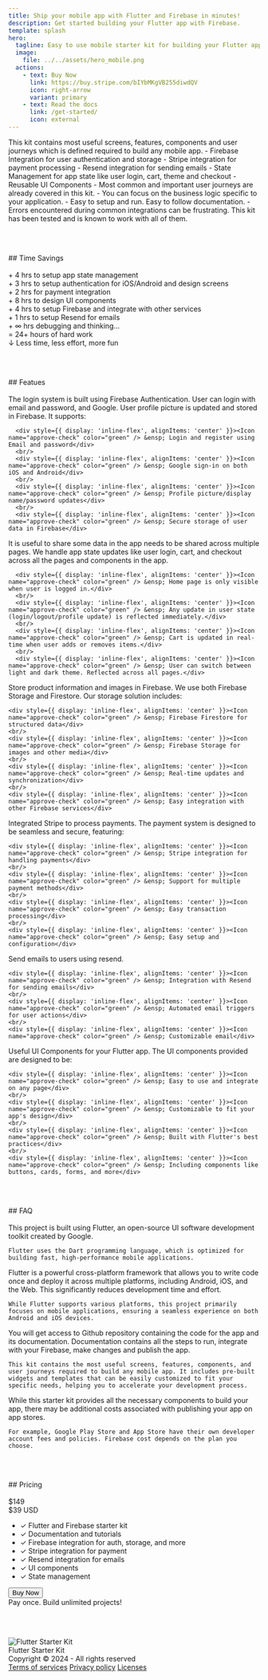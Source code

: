 ```yaml
---
title: Ship your mobile app with Flutter and Firebase in minutes!
description: Get started building your Flutter app with Firebase.
template: splash
hero:
  tagline: Easy to use mobile starter kit for building your Flutter app with Firebase
  image:
    file: ../../assets/hero_mobile.png
  actions:
    - text: Buy Now
      link: https://buy.stripe.com/bIYbMKgVB255diwdQV
      icon: right-arrow
      variant: primary
    - text: Read the docs
      link: /get-started/
      icon: external
---
```



<CardGrid>
	<Card title='What it contains?' icon='star'>
		This kit contains most useful screens, features, components and user journeys which is defined required to build any mobile app.
		- Firebase Integration for user authentication and storage
		- Stripe integration for payment processing
		- Resend integration for sending emails
		- State Management for app state like user login, cart, theme and checkout
		- Reusable UI Components
	</Card>
	<Card title='Why to use?' icon='rocket'>
		- Most common and important user journeys are already covered in this kit. 
		- You can focus on the business logic specific to your application.
		- Easy to setup and run. Easy to follow documentation.
		- Errors encountered during common integrations can be frustrating. This kit has been tested and is known to work with all of them.
	</Card>
</CardGrid>

<br/><br/>
<div style={{ textAlign: 'center' }}>
  ## Time Savings
</div>
<br/>

<div style={{
  padding: '30px', 
  border: '2px solid',
  borderRadius: '10px',
  textAlign: 'center', 
  maxWidth: '500px', 
  margin: '20px auto'
}}>
  <div style={{
    fontSize: '20px', 
  }}>
    <span style={{ fontSize: '20px', color: '#D471D4', fontWeight: 'bold' }}>+ 4 hrs</span> 
    <span style={{ fontWeight: 'normal', color: 'var(--sl-color-white)' }}> to setup app state management</span>
  </div>
  <div style={{
    fontSize: '20px', 
    fontWeight: 'bold'
  }}>
    <span style={{ fontSize: '20px', color: '#D471D4', fontWeight: 'bold' }}>+ 3 hrs</span> 
    <span style={{ fontWeight: 'normal', color: 'var(--sl-color-white)' }}> to setup authentication for iOS/Android and design screens</span>
  </div>
  <div style={{
    fontSize: '20px', 
    fontWeight: 'bold'
  }}>
    <span style={{ fontSize: '20px', color: '#D471D4', fontWeight: 'bold' }}>+ 2 hrs</span> 
    <span style={{ fontWeight: 'normal', color: 'var(--sl-color-white)' }}> for payment integration</span>
  </div>
  <div style={{
    fontSize: '20px', 
    fontWeight: 'bold'
  }}>
    <span style={{ fontSize: '20px', color: '#D471D4', fontWeight: 'bold' }}>+ 8 hrs</span> 
    <span style={{ fontWeight: 'normal', color: 'var(--sl-color-white)' }}> to design UI components</span>
  </div>
  <div style={{
    fontSize: '20px', 
    fontWeight: 'bold'
  }}>
    <span style={{ fontSize: '20px', color: '#D471D4', fontWeight: 'bold' }}>+ 4 hrs</span> 
    <span style={{ fontWeight: 'normal', color: 'var(--sl-color-white)' }}> to setup Firebase and integrate with other services</span>
  </div>
  <div style={{
    fontSize: '20px', 
    fontWeight: 'bold'
  }}>
    <span style={{ fontSize: '20px', color: '#D471D4', fontWeight: 'bold' }}>+ 1 hrs</span> 
    <span style={{ fontWeight: 'normal', color: 'var(--sl-color-white)' }}> to setup Resend for emails</span>
  </div>
  <div style={{
    fontSize: '20px', 
    fontWeight: 'bold'
  }}>
    <span style={{ fontSize: '20px', color: '#D471D4', fontWeight: 'bold' }}>+ ∞ hrs</span> 
    <span style={{ fontWeight: 'normal', color: 'var(--sl-color-white)' }}> debugging and thinking...</span>
  </div>
  <div style={{
    fontSize: '24px', 
    fontWeight: 'bold', 
	color: 'var(--sl-color-white)',
    marginTop: '20px'
  }}>
    = 24+ hours of hard work 
    <span style={{ fontSize: '24px' }}>  </span>
  </div>
  <div style={{
    color: '#AAA', 
    fontSize: '16px', 
    marginTop: '20px'
  }}>
    ↓ Less time, less effort, more fun
  </div>
</div>

<br/><br/>
<div style={{ textAlign: 'center' }}>
  ## Featues
</div>
<br/>

<Tabs>
  <TabItem label="Authentication">
      The login system is built using Firebase Authentication. User can login with email and password, and Google. User profile picture is updated and stored in Firebase. It supports:

      <div style={{ display: 'inline-flex', alignItems: 'center' }}><Icon name="approve-check" color="green" /> &ensp; Login and register using Email and password</div>
	  <br/>
      <div style={{ display: 'inline-flex', alignItems: 'center' }}><Icon name="approve-check" color="green" /> &ensp; Google sign-in on both iOS and Android</div>
      <br/>
      <div style={{ display: 'inline-flex', alignItems: 'center' }}><Icon name="approve-check" color="green" /> &ensp; Profile picture/display name/password updates</div>
	  <br/>
      <div style={{ display: 'inline-flex', alignItems: 'center' }}><Icon name="approve-check" color="green" /> &ensp; Secure storage of user data in Firebase</div>
  </TabItem>
  <TabItem label="State Management">
      It is useful to share some data in the app needs to be shared across multiple pages. We handle app state updates like user login, cart, and checkout across all the pages and components in the app.
	  
	  <div style={{ display: 'inline-flex', alignItems: 'center' }}><Icon name="approve-check" color="green" /> &ensp; Home page is only visible when user is logged in.</div>
	  <br/>
	  <div style={{ display: 'inline-flex', alignItems: 'center' }}><Icon name="approve-check" color="green" /> &ensp; Any update in user state (login/logout/profile update) is reflected immediately.</div>
	  <br/>
	  <div style={{ display: 'inline-flex', alignItems: 'center' }}><Icon name="approve-check" color="green" /> &ensp; Cart is updated in real-time when user adds or removes items.</div>
	  <br/>
	  <div style={{ display: 'inline-flex', alignItems: 'center' }}><Icon name="approve-check" color="green" /> &ensp; User can switch between light and dark theme. Reflected across all pages.</div>
  </TabItem>
  <TabItem label="Storage">
    Store product information and images in Firebase. We use both Firebase Storage and Firestore.
    Our storage solution includes:
    
    <div style={{ display: 'inline-flex', alignItems: 'center' }}><Icon name="approve-check" color="green" /> &ensp; Firebase Firestore for structured data</div>
    <br/>
    <div style={{ display: 'inline-flex', alignItems: 'center' }}><Icon name="approve-check" color="green" /> &ensp; Firebase Storage for images and other media</div>
    <br/>
    <div style={{ display: 'inline-flex', alignItems: 'center' }}><Icon name="approve-check" color="green" /> &ensp; Real-time updates and synchronization</div>
    <br/>
    <div style={{ display: 'inline-flex', alignItems: 'center' }}><Icon name="approve-check" color="green" /> &ensp; Easy integration with other Firebase services</div>
  </TabItem>
  <TabItem label="Payment">
    Integrated Stripe to process payments.
    The payment system is designed to be seamless and secure, featuring:
    
    <div style={{ display: 'inline-flex', alignItems: 'center' }}><Icon name="approve-check" color="green" /> &ensp; Stripe integration for handling payments</div>
    <br/>
    <div style={{ display: 'inline-flex', alignItems: 'center' }}><Icon name="approve-check" color="green" /> &ensp; Support for multiple payment methods</div>
    <br/>
    <div style={{ display: 'inline-flex', alignItems: 'center' }}><Icon name="approve-check" color="green" /> &ensp; Easy transaction processing</div>
    <br/>
    <div style={{ display: 'inline-flex', alignItems: 'center' }}><Icon name="approve-check" color="green" /> &ensp; Easy setup and configuration</div>
  </TabItem>
  <TabItem label="Email">
    Send emails to users using resend.
    
	<div style={{ display: 'inline-flex', alignItems: 'center' }}><Icon name="approve-check" color="green" /> &ensp; Integration with Resend for sending emails</div>
    <br/>
    <div style={{ display: 'inline-flex', alignItems: 'center' }}><Icon name="approve-check" color="green" /> &ensp; Automated email triggers for user actions</div>
	<br/>
    <div style={{ display: 'inline-flex', alignItems: 'center' }}><Icon name="approve-check" color="green" /> &ensp; Customizable email</div>
  </TabItem>
  <TabItem label="UI Components">
    Useful UI Components for your Flutter app. The UI components provided are designed to be:
    
	<div style={{ display: 'inline-flex', alignItems: 'center' }}><Icon name="approve-check" color="green" /> &ensp; Easy to use and integrate on any page</div>
    <br/>
    <div style={{ display: 'inline-flex', alignItems: 'center' }}><Icon name="approve-check" color="green" /> &ensp; Customizable to fit your app's design</div>
    <br/>
    <div style={{ display: 'inline-flex', alignItems: 'center' }}><Icon name="approve-check" color="green" /> &ensp; Built with Flutter's best practices</div>
    <br/>
    <div style={{ display: 'inline-flex', alignItems: 'center' }}><Icon name="approve-check" color="green" /> &ensp; Including components like buttons, cards, forms, and more</div>
  </TabItem>
</Tabs>

<br/><br/>
<div style={{ textAlign: 'center' }}>
  ## FAQ
</div>
<br/>

<CardGrid>
  <Card title="What is the language used to build apps?" icon="information">
    This project is built using Flutter, an open-source UI software development toolkit created by Google. 
	
	Flutter uses the Dart programming language, which is optimized for building fast, high-performance mobile applications.
  </Card>

  <Card title="Do I need to write separate code for Android and iOS?" icon="information">
    Flutter is a powerful cross-platform framework that allows you to write code once and deploy it across multiple platforms, including Android, iOS, and the Web. This significantly reduces development time and effort.
	
	While Flutter supports various platforms, this project primarily focuses on mobile applications, ensuring a seamless experience on both Android and iOS devices.
  </Card>

  <Card type="tip" title="What will I get here?" icon="information">
    You will get access to Github repository containing the code for the app and its documentation. Documentation contains all the steps to run, integrate with your Firebase, make changes and publish the app. 
	
	This kit contains the most useful screens, features, components, and user journeys required to build any mobile app. It includes pre-built widgets and templates that can be easily customized to fit your specific needs, helping you to accelerate your development process.
  </Card>

  <Card type="tip" title="Will there be additional cost in publishing the app?" icon="information">
    While this starter kit provides all the necessary components to build your app, there may be additional costs associated with publishing your app on app stores.
	
	For example, Google Play Store and App Store have their own developer account fees and policies. Firebase cost depends on the plan you choose.
  </Card>
</CardGrid>

<br/><br/>
<div style={{ textAlign: 'center' }}>
  ## Pricing
</div>
<br/>

<div style={{
  display: 'flex', 
  justifyContent: 'center', 
  borderRadius: '10px', 
  border: '2px solid',
  maxWidth: '500px',
  margin: 'auto'
}}>
  <div style={{ 
    textAlign: 'center',
    padding: '20px',
    borderRadius: '10px',
    width: '100%'
  }}>
    <div style={{
      fontSize: '24px',
      textDecoration: 'line-through',
      color: '#AAA',
      display: 'inline-block',
      marginRight: '10px',
      fontWeight: 'bold'
    }}>$149</div>
    <div style={{
      fontSize: '40px',
      fontWeight: 'bold',
      display: 'inline-block'
    }}>$39 <span style={{ fontSize: '24px' }}>USD</span></div>
    <ul style={{ 
      listStyleType: 'none', 
      padding: 0, 
      textAlign: 'center',
      marginTop: '20px'
    }}>
      <li>✓ Flutter and Firebase starter kit</li>
	  <li>✓ Documentation and tutorials</li>
      <li>✓ Firebase integration for auth, storage, and more</li>
      <li>✓ Stripe integration for payment</li>
      <li>✓ Resend integration for emails</li>
      <li>✓ UI components</li>
      <li>✓ State management</li>
    </ul>
    <div style={{ 
      textAlign: 'center', 
      marginTop: '20px'
    }}>
      <button onclick="window.open('https://buy.stripe.com/bIYbMKgVB255diwdQV', '_blank')" style={{ 
        padding: '10px 60px', 
        backgroundColor: 'var(--sl-color-accent)', 
        color: '#FFFFFF', 
        border: 'none', 
        borderRadius: '5px', 
        cursor: 'pointer',
        fontWeight: 'bold'
      }}>
        Buy Now
      </button>
    </div>
    <div style={{ 
      fontSize: '12px', 
      color: '#AAA',
      marginTop: '10px'
    }}>Pay once. Build unlimited projects!</div>
  </div>
</div>

<br/><br/>

<footer style={{
  display: 'flex', 
  flexDirection: 'row', 
  justifyContent: 'space-between', 
  alignItems: 'center', 
  padding: '20px', 
  borderTop: '1px solid var(--sl-color-gray-5)',
}}>
  <div style={{ display: 'flex', flexDirection: 'column', alignItems: 'flex-start' }}>
    <div style={{ display: 'flex', alignItems: 'center' }}>
      <Image src={logo} alt="Flutter Starter Kit" style={{ width: '30px', marginRight: '10px', marginTop: '15px', verticalAlign: 'middle' }} />
      <div style={{ verticalAlign: 'text-top' }}>Flutter Starter Kit</div>
    </div>
    <div>Copyright © 2024 - All rights reserved</div>
  </div>
  <div style={{
    display: 'flex', 
    flexDirection: 'column', 
    alignItems: 'right'
  }}>
    <a href="/terms-of-service" style={{
      marginBottom: '10px', 
      color: 'var(--sl-color-accent)', 
      textDecoration: 'none'
    }}>Terms of services</a>
    <a href="/privacy-policy" style={{
      marginBottom: '10px', 
      color: 'var(--sl-color-accent)', 
      textDecoration: 'none'
    }}>Privacy policy</a>
    <a href="/licenses" style={{
      color: 'var(--sl-color-accent)', 
      textDecoration: 'none'
    }}>Licenses</a>
  </div>
</footer>

